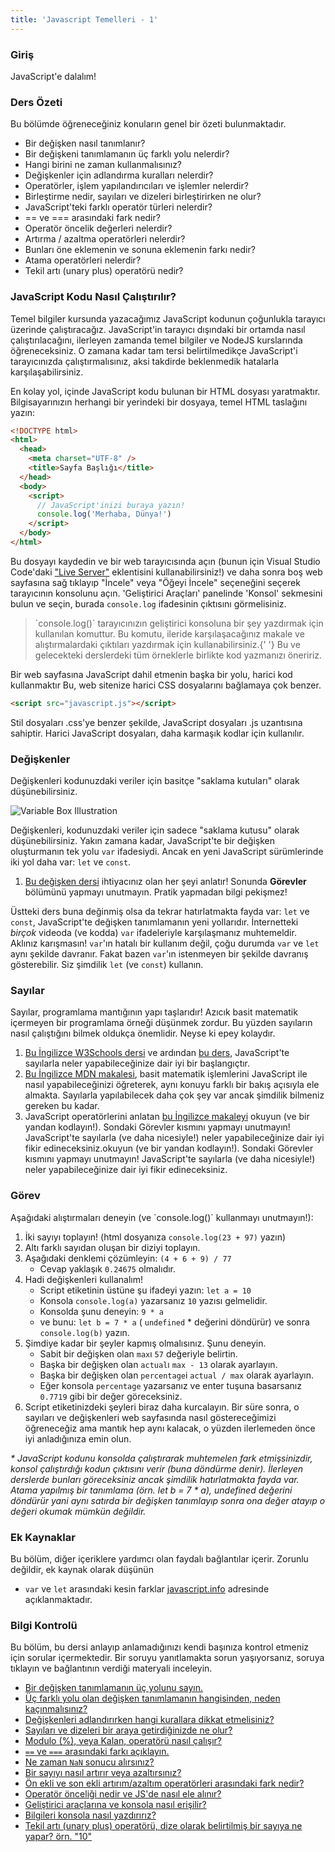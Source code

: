 ```yaml
---
title: 'Javascript Temelleri - 1'
---
```


### Giriş

JavaScript'e dalalım!

### Ders Özeti

Bu bölümde öğreneceğiniz konuların genel bir özeti bulunmaktadır.

- Bir değişken nasıl tanımlanır?
- Bir değişkeni tanımlamanın üç farklı yolu nelerdir?
- Hangi birini ne zaman kullanmalısınız?
- Değişkenler için adlandırma kuralları nelerdir?
- Operatörler, işlem yapılandırıcıları ve işlemler nelerdir?
- Birleştirme nedir, sayıları ve dizeleri birleştirirken ne olur?
- JavaScript'teki farklı operatör türleri nelerdir?
- == ve === arasındaki fark nedir?
- Operatör öncelik değerleri nelerdir?
- Artırma / azaltma operatörleri nelerdir?
- Bunları öne eklemenin ve sonuna eklemenin farkı nedir?
- Atama operatörleri nelerdir?
- Tekil artı (unary plus) operatörü nedir?

### JavaScript Kodu Nasıl Çalıştırılır?

Temel bilgiler kursunda yazacağımız JavaScript kodunun çoğunlukla tarayıcı üzerinde çalıştıracağız. JavaScript'in tarayıcı dışındaki bir ortamda nasıl çalıştırılacağını, ilerleyen zamanda temel bilgiler ve NodeJS kurslarında öğreneceksiniz. O zamana kadar tam tersi belirtilmedikçe JavaScript'i tarayıcınızda çalıştırmalısınız, aksi takdirde beklenmedik hatalarla karşılaşabilirsiniz.

En kolay yol, içinde JavaScript kodu bulunan bir HTML dosyası yaratmaktır. Bilgisayarınızın herhangi bir yerindeki bir dosyaya, temel HTML taslağını yazın:

```html
<!DOCTYPE html>
<html>
  <head>
    <meta charset="UTF-8" />
    <title>Sayfa Başlığı</title>
  </head>
  <body>
    <script>
      // JavaScript'inizi buraya yazın!
      console.log('Merhaba, Dünya!')
    </script>
  </body>
</html>
```

Bu dosyayı kaydedin ve bir web tarayıcısında açın (bunun için Visual Studio Code'daki ["Live Server"](https://marketplace.visualstudio.com/items?itemName=ritwickdey.LiveServer) eklentisini kullanabilirsiniz!) ve daha sonra <span id="access-devTools-console">boş web sayfasına sağ tıklayıp "İncele" veya "Öğeyi İncele" seçeneğini seçerek tarayıcının konsolunu açın. 'Geliştirici Araçları' panelinde 'Konsol' sekmesini bulun ve seçin</span>, burada `console.log` ifadesinin çıktısını görmelisiniz.

> <span id="console-log">
>   `console.log()` tarayıcınızın geliştirici konsoluna bir şey yazdırmak için
>   kullanılan komuttur. Bu komutu, ileride karşılaşacağınız makale ve
>   alıştırmalardaki çıktıları yazdırmak için kullanabilirsiniz.{' '}
> </span>
> Bu ve gelecekteki derslerdeki tüm örneklerle birlikte kod yazmanızı öneririz.

Bir web sayfasına JavaScript dahil etmenin başka bir yolu, harici kod kullanmaktır Bu, web sitenize harici CSS dosyalarını bağlamaya çok benzer.

```html
<script src="javascript.js"></script>
```

Stil dosyaları .css'ye benzer şekilde, JavaScript dosyaları .js uzantısına sahiptir. Harici JavaScript dosyaları, daha karmaşık kodlar için kullanılır.

### Değişkenler

Değişkenleri kodunuzdaki veriler için basitçe "saklama kutuları" olarak düşünebilirsiniz.

![Variable Box Illustration](https://cdn.statically.io/gh/TheOdinProject/curriculum/d39eaf2ca95e80705f703bb218216c10508f5047/foundations/javascript_basics/fundamentals-1/imgs/00.png)

Değişkenleri, kodunuzdaki veriler için sadece "saklama kutusu" olarak düşünebilirsiniz. <span id="variable-declaration">Yakın zamana kadar, JavaScript'te bir değişken oluşturmanın tek yolu `var` ifadesiydi. Ancak en yeni JavaScript sürümlerinde iki yol daha var: `let` ve `const`.</span>

1. [Bu değişken dersi](http://javascript.info/variables) ihtiyacınız olan her şeyi anlatır! Sonunda **Görevler** bölümünü yapmayı unutmayın. Pratik yapmadan bilgi pekişmez!

Üstteki ders buna değinmiş olsa da tekrar hatırlatmakta fayda var: `let` ve `const`, JavaScript'te değişken tanımlamanın yeni yollarıdır. <span id="avoid-var"> İnternetteki _birçok_ videoda (ve kodda) `var` ifadeleriyle karşılaşmanız muhtemeldir. Aklınız karışmasın! `var`'ın hatalı bir kullanım değil, çoğu durumda `var` ve `let` aynı şekilde davranır. Fakat bazen `var`'ın istenmeyen bir şekilde davranış gösterebilir. Siz şimdilik `let` (ve `const`) kullanın.</span>

### Sayılar

Sayılar, programlama mantığının yapı taşlarıdır! Azıcık basit matematik içermeyen bir programlama örneği düşünmek zordur. Bu yüzden sayıların nasıl çalıştığını bilmek oldukça önemlidir. Neyse ki epey kolaydır.

1. [Bu İngilizce W3Schools dersi](https://www.w3schools.com/js/js_arithmetic.asp) ve ardından [bu ders](https://www.w3schools.com/js/js_numbers.asp), JavaScript'te sayılarla neler yapabileceğinize dair iyi bir başlangıçtır.
2. [Bu İngilizce MDN makalesi](https://developer.mozilla.org/en-US/docs/Learn/JavaScript/First_steps/Math), basit matematik işlemlerini JavaScript ile nasıl yapabileceğinizi öğreterek, aynı konuyu farklı bir bakış açısıyla ele almakta. Sayılarla yapılabilecek daha çok şey var ancak şimdilik bilmeniz gereken bu kadar.
3. JavaScript operatörlerini anlatan [bu İngilizce makaleyi](http://javascript.info/operators) okuyun (ve bir yandan kodlayın!). Sondaki Görevler kısmını yapmayı unutmayın! JavaScript'te sayılarla (ve daha nicesiyle!) neler yapabileceğinize dair iyi fikir edineceksiniz.okuyun (ve bir yandan kodlayın!). Sondaki Görevler kısmını yapmayı unutmayın! JavaScript'te sayılarla (ve daha nicesiyle!) neler yapabileceğinize dair iyi fikir edineceksiniz.

### Görev

<div className="lesson-content__panel" markdown="1">
Aşağıdaki alıştırmaları deneyin (ve `console.log()` kullanmayı unutmayın!):

1. İki sayıyı toplayın! (html dosyanıza `console.log(23 + 97)` yazın)
2. Altı farklı sayıdan oluşan bir diziyi toplayın.
3. Aşağıdaki denklemi çözümleyin: `(4 + 6 + 9) / 77`
   - Cevap yaklaşık `0.24675` olmalıdır.
4. Hadi değişkenleri kullanalım!
   - Script etiketinin üstüne şu ifadeyi yazın: `let a = 10`
   - Konsola `console.log(a)` yazarsanız `10` yazısı gelmelidir.
   - Konsolda şunu deneyin: `9 * a`
   - ve bunu: `let b = 7 * a` ( `undefined` \* değerini döndürür) ve sonra `console.log(b)` yazın.
5. Şimdiye kadar bir şeyler kapmış olmalısınız. Şunu deneyin.
   - Sabit bir değişken olan `max`ı `57` değeriyle belirtin.
   - Başka bir değişken olan `actual`ı `max - 13` olarak ayarlayın.
   - Başka bir değişken olan `percentage`i `actual / max` olarak ayarlayın.
   - Eğer konsola `percentage` yazarsanız ve enter tuşuna basarsanız `0.7719` gibi bir değer göreceksiniz.
6. Script etiketinizdeki şeyleri biraz daha kurcalayın. Bir süre sonra, o sayıları ve değişkenleri web sayfasında nasıl göstereceğimizi öğreneceğiz ama mantık hep aynı kalacak, o yüzden ilerlemeden önce iyi anladığınıza emin olun.

_* JavaScript kodunu konsolda çalıştırarak muhtemelen fark etmişsinizdir, konsol çalıştırdığı kodun çıktısını verir (buna döndürme denir). İlerleyen derslerde bunları göreceksiniz ancak şimdilik hatırlatmakta fayda var. Atama yapılmış bir tanımlama (örn. let b = 7 * a), undefined değerini döndürür yani aynı satırda bir değişken tanımlayıp sonra ona değer atayıp o değeri okumak mümkün değildir._

</div>

### Ek Kaynaklar

Bu bölüm, diğer içeriklere yardımcı olan faydalı bağlantılar içerir. Zorunlu değildir, ek kaynak olarak düşünün

- `var` ve `let` arasındaki kesin farklar [javascript.info](https://javascript.info/var) adresinde açıklanmaktadır.

### Bilgi Kontrolü

Bu bölüm, bu dersi anlayıp anlamadığınızı kendi başınıza kontrol etmeniz için sorular içermektedir. Bir soruyu yanıtlamakta sorun yaşıyorsanız, soruya tıklayın ve bağlantının verdiği materyali inceleyin.

- [Bir değişken tanımlamanın üç yolunu sayın.](#variable-declaration)
- [Üç farklı yolu olan değişken tanımlamanın hangisinden, neden kaçınmalısınız?](#avoid-var)
- [Değişkenleri adlandırırken hangi kurallara dikkat etmelisiniz?](https://javascript.info/variables#variable-naming)
- [Sayıları ve dizeleri bir araya getirdiğinizde ne olur?](https://javascript.info/operators#string-concatenation-with-binary)
- [Modulo (%), veya Kalan, operatörü nasıl çalışır?](https://javascript.info/operators#remainder)
- [`==` ve `===` arasındaki farkı açıklayın.](https://www.w3schools.com/js/js_numbers.asp)
- [Ne zaman `NaN` sonucu alırsınız?](https://www.w3schools.com/js/js_numbers.asp)
- [Bir sayıyı nasıl artırır veya azaltırsınız?](https://javascript.info/operators#increment-decrement)
- [Ön ekli ve son ekli artırım/azaltım operatörleri arasındaki fark nedir?](https://javascript.info/operators#increment-decrement)
- [Operatör önceliği nedir ve JS'de nasıl ele alınır?](https://javascript.info/operators#operator-precedence)
- [Geliştirici araçlarına ve konsola nasıl erişilir?](#access-devTools-console)
- [Bilgileri konsola nasıl yazdırırız?](#console-log)
- [Tekil artı (unary plus) operatörü, dize olarak belirtilmiş bir sayıya ne yapar? örn. "10"](https://javascript.info/operators#numeric-conversion-unary)
